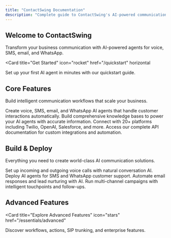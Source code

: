 ```yaml
---
title: "ContactSwing Documentation"
description: "Complete guide to ContactSwing's AI-powered communication platform"
---
```


## Welcome to ContactSwing

Transform your business communication with AI-powered agents for voice, SMS, email, and WhatsApp.

<Card
  title="Get Started"
  icon="rocket"
  href="/quickstart"
  horizontal
>
  Set up your first AI agent in minutes with our quickstart guide.
</Card>

## Core Features

Build intelligent communication workflows that scale your business.

<Columns cols={2}>
  <Card
    title="AI Agents"
    icon="robot"
    href="/essentials/ai-agents"
  >
    Create voice, SMS, email, and WhatsApp AI agents that handle customer interactions automatically.
  </Card>
  <Card
    title="Knowledge Base"
    icon="book-open"
    href="/essentials/knowledge-base"
  >
    Build comprehensive knowledge bases to power your AI agents with accurate information.
  </Card>
  <Card
    title="Integrations"
    icon="plug"
    href="/essentials/integrations"
  >
    Connect with 20+ platforms including Twilio, OpenAI, Salesforce, and more.
  </Card>
  <Card
    title="API Reference"
    icon="terminal"
    href="/api-reference/endpoint/get"
  >
    Access our complete API documentation for custom integrations and automation.
  </Card>
</Columns>

## Build & Deploy

Everything you need to create world-class AI communication solutions.

<Columns cols={2}>
  <Card
    title="Voice AI Agents"
    icon="phone"
    href="/essentials/voice-agents"
  >
    Set up incoming and outgoing voice calls with natural conversation AI.
  </Card>
  <Card
    title="SMS & WhatsApp"
    icon="message-circle"
    href="/essentials/messaging"
  >
    Deploy AI agents for SMS and WhatsApp customer support.
  </Card>
  <Card
    title="Email Automation"
    icon="mail"
    href="/essentials/email-automation"
  >
    Automate email responses and lead nurturing with AI.
  </Card>
  <Card
    title="Campaigns"
    icon="bullhorn"
    href="/essentials/campaigns"
  >
    Run multi-channel campaigns with intelligent touchpoints and follow-ups.
  </Card>
</Columns>

## Advanced Features

<Card
  title="Explore Advanced Features"
  icon="stars"
  href="/essentials/advanced"
>
  Discover workflows, actions, SIP trunking, and enterprise features.
</Card>

